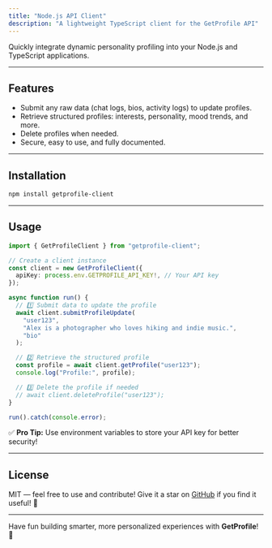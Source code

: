 ```yaml
---
title: "Node.js API Client"
description: "A lightweight TypeScript client for the GetProfile API"
---
```


Quickly integrate dynamic personality profiling into your Node.js and TypeScript applications.

---

## Features

- Submit any raw data (chat logs, bios, activity logs) to update profiles.
- Retrieve structured profiles: interests, personality, mood trends, and more.
- Delete profiles when needed.
- Secure, easy to use, and fully documented.

---

## Installation

```bash
npm install getprofile-client
```

---

## Usage

```ts
import { GetProfileClient } from "getprofile-client";

// Create a client instance
const client = new GetProfileClient({
  apiKey: process.env.GETPROFILE_API_KEY!, // Your API key
});

async function run() {
  // 1️⃣ Submit data to update the profile
  await client.submitProfileUpdate(
    "user123",
    "Alex is a photographer who loves hiking and indie music.",
    "bio"
  );

  // 2️⃣ Retrieve the structured profile
  const profile = await client.getProfile("user123");
  console.log("Profile:", profile);

  // 3️⃣ Delete the profile if needed
  // await client.deleteProfile("user123");
}

run().catch(console.error);
```

✅ **Pro Tip:** Use environment variables to store your API key for better security!

---

## License

MIT — feel free to use and contribute! Give it a star on [GitHub](https://github.com/getprofile/client) if you find it useful! 🌟

---

Have fun building smarter, more personalized experiences with **GetProfile**! 🚀
